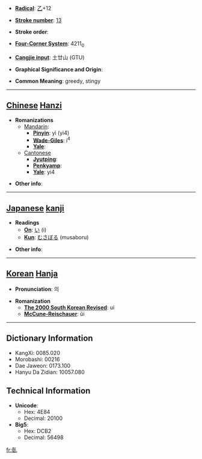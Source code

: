 * '''[[Wiktionary:Chinese radical index| Radical]]''': [[Wiktionary:Chinese radical index 乙|乙]]+12

* '''[[Wiktionary:Chinese total strokes index|Stroke number]]''': [[Wiktionary:Chinese total strokes index 13|13]]

* '''Stroke order''': 

* '''[[Wiktionary:Chinese four corner index|Four-Corner System]]''': 4211<sub>0</sub>

* '''[[Wiktionary:Chinese Cangjie index|Cangjie input]]''': 土廿山 (GTU)

* '''Graphical Significance and Origin''': 

* '''Common Meaning''': greedy, stingy

----

== [[Chinese]] [[Hanzi]] ==

* '''Romanizations'''
** [[Mandarin]]:
*** '''[[Pinyin]]''': yì (yi4)
*** '''[[Wade-Giles]]''': i<sup>4</sup>
*** '''[[Yale]]''': 
**[[Cantonese]]
***'''[[Jyutping]]''':
***'''[[Penkyamp]]''': 
***'''[[Yale]]''': yi4

* '''Other info''': 

----

== [[Japanese]] [[kanji]] ==

* '''Readings'''
** '''[[On]]''': [[い]] (i)
** '''[[Kun]]''': [[むさぼる]] (musaboru)

* '''Other info''':  

----

== [[Korean]] [[Hanja]] ==

* '''Pronunciation''': 의

* '''Romanization'''
** '''[[The 2000 South Korean Revised Romanization|The 2000 South Korean Revised]]''': ui
** '''[[McCune-Reischauer]]''': ŭi

----

== Dictionary Information ==

* KangXi: 0085.020
* Morobashi: 00216
* Dae Jaweon: 0173.100
* Hanyu Da Zidian: 10057.080

== Technical Information ==

* '''Unicode''':
** Hex: 4E84
** Decimal: 20100
* '''Big5''':
** Hex: DCB2
** Decimal: 56498

[[fr:亄]]